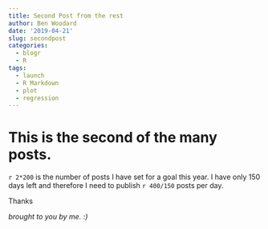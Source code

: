 ```yaml
---
title: Second Post from the rest
author: Ben Woodard
date: '2019-04-21'
slug: secondpost
categories:
  - blogr
  - R
tags:
  - launch
  - R Markdown
  - plot
  - regression
---
```

# This is the second of the many posts.
`r 2*200` is the number of posts I have set for a goal this year.  I have only 150 days left and therefore I need to publish `r 400/150` posts per day.

Thanks

*brought to you by me. :)*